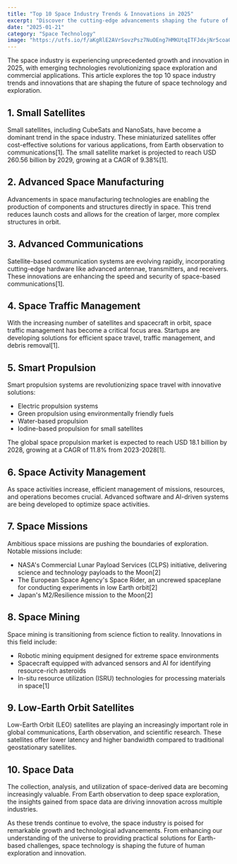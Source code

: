```yaml
---
title: "Top 10 Space Industry Trends & Innovations in 2025"
excerpt: "Discover the cutting-edge advancements shaping the future of space exploration, from smart propulsion to space mining"
date: "2025-01-21"
category: "Space Technology"
image: "https://utfs.io/f/aKgRlE2AVrSovzPsz7NuOEng7HMKUtqITFJdxjNr5coaGX01"
---
```


The space industry is experiencing unprecedented growth and innovation in 2025, with emerging technologies revolutionizing space exploration and commercial applications. This article explores the top 10 space industry trends and innovations that are shaping the future of space technology and exploration.

## 1. Small Satellites

Small satellites, including CubeSats and NanoSats, have become a dominant trend in the space industry. These miniaturized satellites offer cost-effective solutions for various applications, from Earth observation to communications[1]. The small satellite market is projected to reach USD 260.56 billion by 2029, growing at a CAGR of 9.38%[1].

## 2. Advanced Space Manufacturing

Advancements in space manufacturing technologies are enabling the production of components and structures directly in space. This trend reduces launch costs and allows for the creation of larger, more complex structures in orbit.

## 3. Advanced Communications

Satellite-based communication systems are evolving rapidly, incorporating cutting-edge hardware like advanced antennae, transmitters, and receivers. These innovations are enhancing the speed and security of space-based communications[1].

## 4. Space Traffic Management

With the increasing number of satellites and spacecraft in orbit, space traffic management has become a critical focus area. Startups are developing solutions for efficient space travel, traffic management, and debris removal[1].

## 5. Smart Propulsion

Smart propulsion systems are revolutionizing space travel with innovative solutions:

- Electric propulsion systems
- Green propulsion using environmentally friendly fuels
- Water-based propulsion
- Iodine-based propulsion for small satellites

The global space propulsion market is expected to reach USD 18.1 billion by 2028, growing at a CAGR of 11.8% from 2023-2028[1].

## 6. Space Activity Management

As space activities increase, efficient management of missions, resources, and operations becomes crucial. Advanced software and AI-driven systems are being developed to optimize space activities.

## 7. Space Missions

Ambitious space missions are pushing the boundaries of exploration. Notable missions include:

- NASA's Commercial Lunar Payload Services (CLPS) initiative, delivering science and technology payloads to the Moon[2]
- The European Space Agency's Space Rider, an uncrewed spaceplane for conducting experiments in low Earth orbit[2]
- Japan's M2/Resilience mission to the Moon[2]

## 8. Space Mining

Space mining is transitioning from science fiction to reality. Innovations in this field include:

- Robotic mining equipment designed for extreme space environments
- Spacecraft equipped with advanced sensors and AI for identifying resource-rich asteroids
- In-situ resource utilization (ISRU) technologies for processing materials in space[1]

## 9. Low-Earth Orbit Satellites

Low-Earth Orbit (LEO) satellites are playing an increasingly important role in global communications, Earth observation, and scientific research. These satellites offer lower latency and higher bandwidth compared to traditional geostationary satellites.

## 10. Space Data

The collection, analysis, and utilization of space-derived data are becoming increasingly valuable. From Earth observation to deep space exploration, the insights gained from space data are driving innovation across multiple industries.

As these trends continue to evolve, the space industry is poised for remarkable growth and technological advancements. From enhancing our understanding of the universe to providing practical solutions for Earth-based challenges, space technology is shaping the future of human exploration and innovation.
